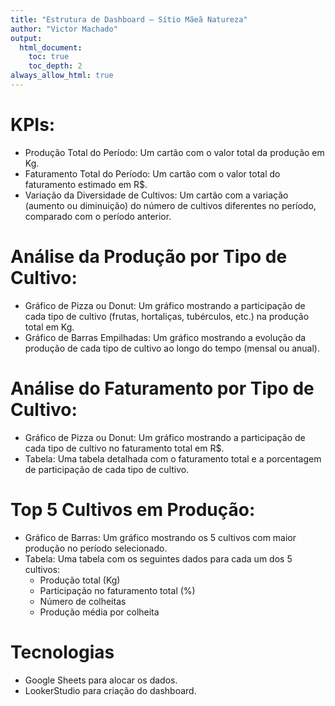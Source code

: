 ```yaml
---
title: "Estrutura de Dashboard – Sítio Mãeã Natureza"
author: "Victor Machado"
output:
  html_document:
    toc: true
    toc_depth: 2
always_allow_html: true
---  
```

  


# KPIs:  
  
* Produção Total do Período: Um cartão com o valor total da produção em Kg.  
* Faturamento Total do Período: Um cartão com o valor total do faturamento estimado em R$.  
* Variação da Diversidade de Cultivos: Um cartão com a variação (aumento ou diminuição) do número de cultivos diferentes no período, comparado com o período anterior.  
  
# Análise da Produção por Tipo de Cultivo:  
  
* Gráfico de Pizza ou Donut: Um gráfico mostrando a participação de cada tipo de cultivo (frutas, hortaliças, tubérculos, etc.) na produção total em Kg.  
* Gráfico de Barras Empilhadas: Um gráfico mostrando a evolução da produção de cada tipo de cultivo ao longo do tempo (mensal ou anual).  
  
# Análise do Faturamento por Tipo de Cultivo:  
  
* Gráfico de Pizza ou Donut: Um gráfico mostrando a participação de cada tipo de cultivo no faturamento total em R$.  
* Tabela: Uma tabela detalhada com o faturamento total e a porcentagem de participação de cada tipo de cultivo.  
  
# Top 5 Cultivos em Produção:  
  
* Gráfico de Barras: Um gráfico mostrando os 5 cultivos com maior produção no período selecionado.  
* Tabela: Uma tabela com os seguintes dados para cada um dos 5 cultivos:  
  * Produção total (Kg)  
  * Participação no faturamento total (%)  
  * Número de colheitas  
  * Produção média por colheita  
  
# Tecnologias  
  
* Google Sheets para alocar os dados.  
* LookerStudio para criação do dashboard.